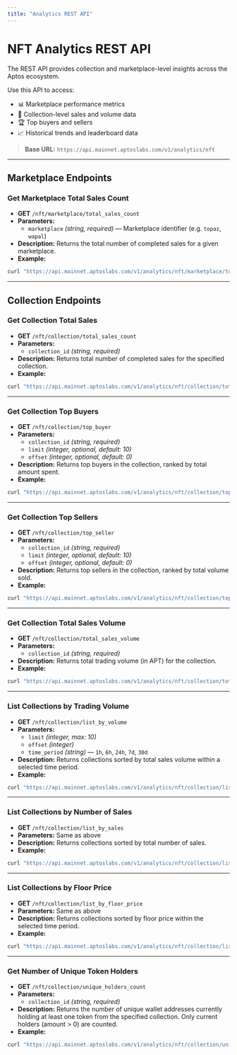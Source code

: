 ```yaml
---
title: "Analytics REST API"
---
```


# NFT Analytics REST API


<Callout type="info">
The REST API provides collection and marketplace-level insights across the Aptos ecosystem.
</Callout>

Use this API to access:
- 📊 Marketplace performance metrics
- 🥉 Collection-level sales and volume data
- 🏆 Top buyers and sellers
- 📈 Historical trends and leaderboard data

> **Base URL:** `https://api.mainnet.aptoslabs.com/v1/analytics/nft`

---

## Marketplace Endpoints

### **Get Marketplace Total Sales Count**

- **GET** `/nft/marketplace/total_sales_count`
- **Parameters:**
  - `marketplace` *(string, required)* — Marketplace identifier (e.g. `topaz`, `wapal`)
- **Description:** Returns the total number of completed sales for a given marketplace.
- **Example:**

```bash
curl "https://api.mainnet.aptoslabs.com/v1/analytics/nft/marketplace/total_sales_count?marketplace=topaz"
```

---

## Collection Endpoints

### **Get Collection Total Sales**

- **GET** `/nft/collection/total_sales_count`
- **Parameters:**
  - `collection_id` *(string, required)*
- **Description:** Returns total number of completed sales for the specified collection.
- **Example:**

```bash
curl "https://api.mainnet.aptoslabs.com/v1/analytics/nft/collection/total_sales_count?collection_id=123"
```

---

### **Get Collection Top Buyers**

- **GET** `/nft/collection/top_buyer`
- **Parameters:**
  - `collection_id` *(string, required)*
  - `limit` *(integer, optional, default: 10)*
  - `offset` *(integer, optional, default: 0)*
- **Description:** Returns top buyers in the collection, ranked by total amount spent.
- **Example:**

```bash
curl "https://api.mainnet.aptoslabs.com/v1/analytics/nft/collection/top_buyer?collection_id=123&limit=5"
```

---

### **Get Collection Top Sellers**

- **GET** `/nft/collection/top_seller`
- **Parameters:**
  - `collection_id` *(string, required)*
  - `limit` *(integer, optional, default: 10)*
  - `offset` *(integer, optional, default: 0)*
- **Description:** Returns top sellers in the collection, ranked by total volume sold.
- **Example:**

```bash
curl "https://api.mainnet.aptoslabs.com/v1/analytics/nft/collection/top_seller?collection_id=123&limit=5"
```

---

### **Get Collection Total Sales Volume**

- **GET** `/nft/collection/total_sales_volume`
- **Parameters:**
  - `collection_id` *(string, required)*
- **Description:** Returns total trading volume (in APT) for the collection.
- **Example:**

```bash
curl "https://api.mainnet.aptoslabs.com/v1/analytics/nft/collection/total_sales_volume?collection_id=123"
```

---

### **List Collections by Trading Volume**

- **GET** `/nft/collection/list_by_volume`
- **Parameters:**
  - `limit` *(integer, max: 10)*
  - `offset` *(integer)*
  - `time_period` *(string)* — `1h`, `6h`, `24h`, `7d`, `30d`
- **Description:** Returns collections sorted by total sales volume within a selected time period.
- **Example:**

```bash
curl "https://api.mainnet.aptoslabs.com/v1/analytics/nft/collection/list_by_volume?limit=10&offset=0&time_period=1d"
```

---

### **List Collections by Number of Sales**

- **GET** `/nft/collection/list_by_sales`
- **Parameters:** Same as above
- **Description:** Returns collections sorted by total number of sales.
- **Example:**

```bash
curl "https://api.mainnet.aptoslabs.com/v1/analytics/nft/collection/list_by_sales?limit=10&offset=0&time_period=1d"
```

---

### **List Collections by Floor Price**

- **GET** `/nft/collection/list_by_floor_price`
- **Parameters:** Same as above
- **Description:** Returns collections sorted by floor price within the selected time period.
- **Example:**

```bash
curl "https://api.mainnet.aptoslabs.com/v1/analytics/nft/collection/list_by_floor_price?limit=10&offset=0&time_period=1d"
```

---

### **Get Number of Unique Token Holders**

- **GET** `/nft/collection/unique_holders_count`
- **Parameters:**
  - `collection_id` *(string, required)*
- **Description:** Returns the number of unique wallet addresses currently holding at least one token from the specified collection. Only current holders (amount > 0) are counted.
- **Example:**

```bash
curl "https://api.mainnet.aptoslabs.com/v1/analytics/nft/collection/unique_holders_count?collection_id=<collection_id>"
```
